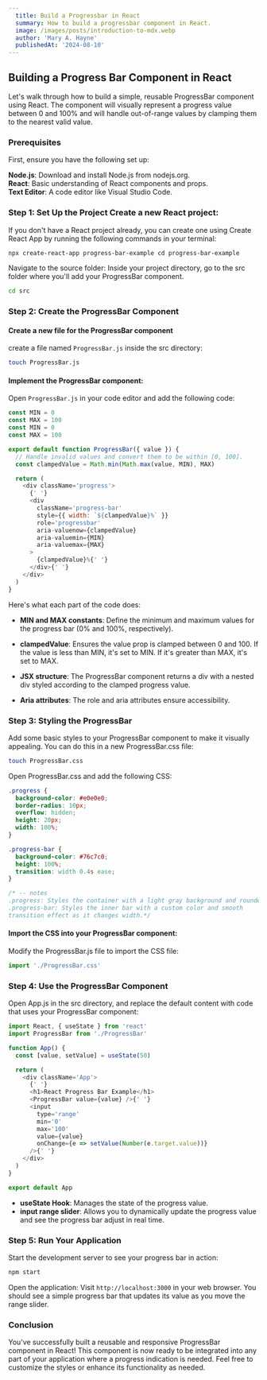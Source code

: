 ```yaml
---
  title: Build a Progressbar in React
  summary: How to build a progressbar component in React.
  image: /images/posts/introduction-to-mdx.webp
  author: 'Mary A. Hayne'
  publishedAt: '2024-08-10'
---
```


## Building a Progress Bar Component in React

Let's walk through how to build a simple, reusable ProgressBar component using
React. The component will visually represent a progress value between 0 and 100%
and will handle out-of-range values by clamping them to the nearest valid value.

### Prerequisites

First, ensure you have the following set up:

**Node.js**: Download and install Node.js from nodejs.org.<br/> **React**: Basic
understanding of React components and props.<br/> **Text Editor**: A code editor
like Visual Studio Code.

### Step 1: Set Up the Project Create a new React project:

If you don't have a React project already, you can create one using Create React
App by running the following commands in your terminal:

```bash
npx create-react-app progress-bar-example cd progress-bar-example
```

Navigate to the source folder: Inside your project directory, go to the src
folder where you'll add your ProgressBar component.

```bash
cd src
```

### Step 2: Create the ProgressBar Component

#### Create a new file for the ProgressBar component

create a file named `ProgressBar.js` inside the src directory:

```bash copy code
touch ProgressBar.js
```

#### Implement the ProgressBar component:

Open `ProgressBar.js` in your code editor and add the following code:

```javascript
const MIN = 0
const MAX = 100
const MIN = 0
const MAX = 100
```

```javascript
export default function ProgressBar({ value }) {
  // Handle invalid values and convert them to be within [0, 100].
  const clampedValue = Math.min(Math.max(value, MIN), MAX)

  return (
    <div className='progress'>
      {' '}
      <div
        className='progress-bar'
        style={{ width: `${clampedValue}%` }}
        role='progressbar'
        aria-valuenow={clampedValue}
        aria-valuemin={MIN}
        aria-valuemax={MAX}
      >
        {clampedValue}%{' '}
      </div>{' '}
    </div>
  )
}
```

Here's what each part of the code does:

- **MIN and MAX constants**: Define the minimum and maximum values for the
  progress bar (0% and 100%, respectively).

- **clampedValue**: Ensures the value prop is clamped between 0 and 100. If the
  value is less than MIN, it's set to MIN. If it's greater than MAX, it's set to
  MAX.
- **JSX structure**: The ProgressBar component returns a div with a nested div
  styled according to the clamped progress value.
- **Aria attributes**: The role and aria attributes ensure accessibility.

### Step 3: Styling the ProgressBar

Add some basic styles to your ProgressBar component to make it visually
appealing. You can do this in a new ProgressBar.css file:

```bash
touch ProgressBar.css
```

Open ProgressBar.css and add the following CSS:

```css
.progress {
  background-color: #e0e0e0;
  border-radius: 10px;
  overflow: hidden;
  height: 20px;
  width: 100%;
}

.progress-bar {
  background-color: #76c7c0;
  height: 100%;
  transition: width 0.4s ease;
}

/* -- notes
.progress: Styles the container with a light gray background and rounded corners.
.progress-bar: Styles the inner bar with a custom color and smooth
transition effect as it changes width.*/
```

#### Import the CSS into your ProgressBar component:

Modify the ProgressBar.js file to import the CSS file:

```javascript
import './ProgressBar.css'
```

### Step 4: Use the ProgressBar Component

Open App.js in the src directory, and replace the default content with code that
uses your ProgressBar component:

```javascript
import React, { useState } from 'react'
import ProgressBar from './ProgressBar'

function App() {
  const [value, setValue] = useState(50)

  return (
    <div className='App'>
      {' '}
      <h1>React Progress Bar Example</h1>
      <ProgressBar value={value} />{' '}
      <input
        type='range'
        min='0'
        max='100'
        value={value}
        onChange={e => setValue(Number(e.target.value))}
      />{' '}
    </div>
  )
}

export default App
```

- **useState Hook**: Manages the state of the progress value.
- **input range slider**: Allows you to dynamically update the progress value
  and see the progress bar adjust in real time.

### Step 5: Run Your Application

Start the development server to see your progress bar in action:

```bash
npm start
```

Open the application: Visit `http://localhost:3000` in your web browser. You
should see a simple progress bar that updates its value as you move the range
slider.

### Conclusion

You’ve successfully built a reusable and responsive ProgressBar component in
React! This component is now ready to be integrated into any part of your
application where a progress indication is needed. Feel free to customize the
styles or enhance its functionality as needed.
